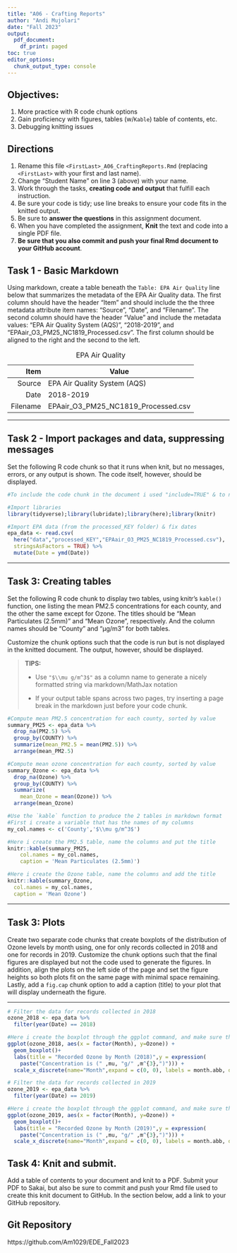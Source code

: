 ```yaml
---
title: "A06 - Crafting Reports"
author: "Andi Mujolari"
date: "Fall 2023"
output:
  pdf_document:
    df_print: paged
toc: true
editor_options: 
  chunk_output_type: console
---
```


\listoftables

## Objectives:

1.  More practice with R code chunk options
2.  Gain proficiency with figures, tables (w/`Kable`) table of contents, etc.
3.  Debugging knitting issues

## Directions

1.  Rename this file `<FirstLast>_A06_CraftingReports.Rmd` (replacing `<FirstLast>` with your first and last name).
2.  Change "Student Name" on line 3 (above) with your name.
3.  Work through the tasks, **creating code and output** that fulfill each instruction.
4.  Be sure your code is tidy; use line breaks to ensure your code fits in the knitted output.
5.  Be sure to **answer the questions** in this assignment document.
6.  When you have completed the assignment, **Knit** the text and code into a single PDF file.
7.  **Be sure that you also commit and push your final Rmd document to your GitHub account**.

## Task 1 - Basic Markdown

Using markdown, create a table beneath the `Table: EPA Air Quality` line below that summarizes the metadata of the EPA Air Quality data. The first column should have the header "Item" and should include the the three metadata attribute item names: "Source", "Date", and "Filename". The second column should have the header "Value" and include the metadata values: "EPA Air Quality System (AQS)", "2018-2019", and "EPAair_O3_PM25_NC1819_Processed.csv". The first column should be aligned to the right and the second to the left.

|     Item | Value                               |
|---------:|-------------------------------------|
|   Source | EPA Air Quality System (AQS)        |
|     Date | 2018-2019                           |
| Filename | EPAair_O3_PM25_NC1819_Processed.csv |

: EPA Air Quality

------------------------------------------------------------------------

## Task 2 - Import packages and data, suppressing messages

Set the following R code chunk so that it runs when knit, but no messages, errors, or any output is shown. The code itself, however, should be displayed.

```r
#To include the code chunk in the document i used "include=TRUE" & to not show any messages or output to the document i used the "message=False" command. 

#Import libraries
library(tidyverse);library(lubridate);library(here);library(knitr)

#Import EPA data (from the processed_KEY folder) & fix dates
epa_data <- read.csv(
  here("data","processed_KEY","EPAair_O3_PM25_NC1819_Processed.csv"),
  stringsAsFactors = TRUE) %>% 
  mutate(Date = ymd(Date))
```

------------------------------------------------------------------------

## Task 3: Creating tables

Set the following R code chunk to display two tables, using knitr's `kable()` function, one listing the mean PM2.5 concentrations for each county, and the other the same except for Ozone. The titles should be "Mean Particulates (2.5mm)" and "Mean Ozone", respectively. And the column names should be "County" and "µg/m3" for both tables.

Customize the chunk options such that the code is run but is not displayed in the knitted document. The output, however, should be displayed.

> **TIPS:**
>
> -   Use `"$\\mu g/m^3$"` as a column name to generate a nicely formatted string via markdown/MathJax notation
>
> -   If your output table spans across two pages, try inserting a page break in the markdown just before your code chunk.

```r
#Compute mean PM2.5 concentration for each county, sorted by value
summary_PM25 <- epa_data %>% 
  drop_na(PM2.5) %>% 
  group_by(COUNTY) %>% 
  summarize(mean_PM2.5 = mean(PM2.5)) %>% 
  arrange(mean_PM2.5)

#Compute mean ozone concentration for each county, sorted by value
summary_Ozone <- epa_data %>% 
  drop_na(Ozone) %>% 
  group_by(COUNTY) %>% 
  summarize(
    mean_Ozone = mean(Ozone)) %>% 
  arrange(mean_Ozone)

#Use the `kable` function to produce the 2 tables in markdown format
#First i create a variable that has the names of my columns 
my_col.names <- c('County','$\\mu g/m^3$')

#Here i create the PM2.5 table, name the columns and put the title
knitr::kable(summary_PM25, 
    col.names = my_col.names, 
    caption = 'Mean Particulates (2.5mm)')

#Here i create the Ozone table, name the columns and add the title
knitr::kable(summary_Ozone, 
  col.names = my_col.names, 
  caption = 'Mean Ozone')


```

------------------------------------------------------------------------

## Task 3: Plots

Create two separate code chunks that create boxplots of the distribution of Ozone levels by month using, one for only records collected in 2018 and one for records in 2019. Customize the chunk options such that the final figures are displayed but not the code used to generate the figures. In addition, align the plots on the left side of the page and set the figure heights so both plots fit on the same page with minimal space remaining. Lastly, add a `fig.cap` chunk option to add a caption (title) to your plot that will display underneath the figure.

------------------------------------------------------------------------

```r
# Filter the data for records collected in 2018
ozone_2018 <- epa_data %>% 
  filter(year(Date) == 2018)

#Here i create the boxplot through the ggplot command, and make sure the units are correct
ggplot(ozone_2018, aes(x = factor(Month), y=Ozone)) +
  geom_boxplot()+
  labs(title = "Recorded Ozone by Month (2018)",y = expression(
    paste("Concentration is (" ,mu, "g/" ,m^{3},")"))) +
  scale_x_discrete(name="Month",expand = c(0, 0), labels = month.abb, drop = FALSE)

```

```r
# Filter the data for records collected in 2019
ozone_2019 <- epa_data %>% 
  filter(year(Date) == 2019)

#Here i create the boxplot through the ggplot command, and make sure the units are correct
ggplot(ozone_2019, aes(x = factor(Month), y=Ozone)) +
  geom_boxplot()+
  labs(title = "Recorded Ozone by Month (2019)",y = expression(
    paste("Concentration is (" ,mu, "g/" ,m^{3},")"))) +
  scale_x_discrete(name="Month",expand = c(0, 0), labels = month.abb, drop = FALSE)

```

\newpage

## Task 4: Knit and submit.

Add a table of contents to your document and knit to a PDF. Submit your PDF to Sakai, but also be sure to commit and push your Rmd file used to create this knit document to GitHub. In the section below, add a link to your GitHub repository.



## Git Repository

https://github.com/Am1029/EDE_Fall2023 
